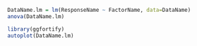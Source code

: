 
```{r DataName.lm}
DataName.lm = lm(ResponseName ~ FactorName, data=DataName)
anova(DataName.lm)
```


```{r plotDataName.lm, fig.cap="Residual analysis for DataName.lm"}
library(ggfortify)
autoplot(DataName.lm)
```
